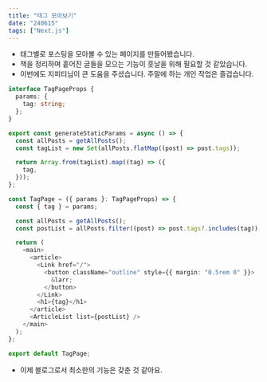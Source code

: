 ```yaml
---
title: "태그 모아보기"
date: "240615"
tags: ["Next.js"]
---
```


- 태그별로 포스팅을 모아볼 수 있는 페이지를 만들어봤습니다.
- 책을 정리하며 흩어진 글들을 모으는 기능이 훗날을 위해 필요할 것 같았습니다.
- 이번에도 지피티님이 큰 도움을 주셨습니다. 주말에 하는 개인 작업은 즐겁습니다.

```typescript
interface TagPageProps {
  params: {
    tag: string;
  };
}

export const generateStaticParams = async () => {
  const allPosts = getAllPosts();
  const tagList = new Set(allPosts.flatMap((post) => post.tags));

  return Array.from(tagList).map((tag) => ({
    tag,
  }));
};

const TagPage = ({ params }: TagPageProps) => {
  const { tag } = params;

  const allPosts = getAllPosts();
  const postList = allPosts.filter((post) => post.tags?.includes(tag));

  return (
    <main>
      <article>
        <Link href="/">
          <button className="outline" style={{ margin: "0.5rem 0" }}>
            &larr;
          </button>
        </Link>
        <h1>{tag}</h1>
      </article>
      <ArticleList list={postList} />
    </main>
  );
};

export default TagPage;
```

- 이제 블로그로서 최소한의 기능은 갖춘 것 같아요.
